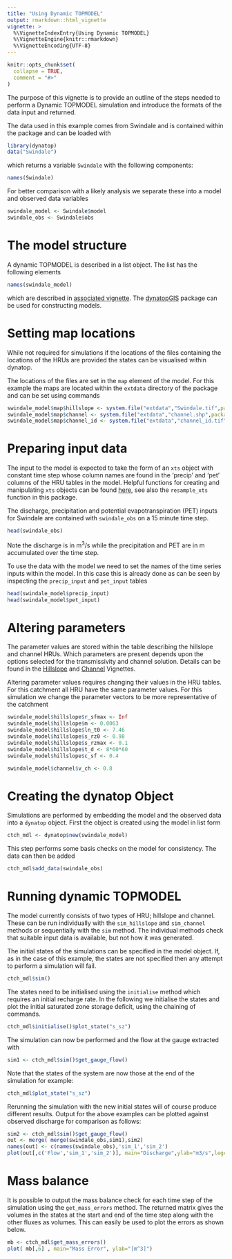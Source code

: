 ```yaml
---
title: "Using Dynamic TOPMODEL"
output: rmarkdown::html_vignette
vignette: >
  %\VignetteIndexEntry{Using Dynamic TOPMODEL}
  %\VignetteEngine{knitr::rmarkdown}
  %\VignetteEncoding{UTF-8}
---
```


```r
knitr::opts_chunk$set(
  collapse = TRUE,
  comment = "#>"
)
```
The purpose of this vignette is to provide an outline of the steps needed to
perform a Dynamic TOPMODEL simulation and introduce the formats of the data
input and returned. 

The data used in this example comes from Swindale and is contained within the package and can be loaded with
```r
library(dynatop)
data("Swindale")
```
which returns a variable `Swindale` with the following components:
```r
names(Swindale)
```

For better comparison with a likely analysis we separate these into a model
and observed data variables

```r
swindale_model <- Swindale$model
swindale_obs <- Swindale$obs
```

# The model structure
A dynamic TOPMODEL is described in a list object. The list has the following
elements
```r
names(swindale_model)
```
which are described in [associated
vignette](The_Model_Object.html). The
[dynatopGIS](https://waternumbers.github.io/dynatopGIS/) package
can be used for constructing models. 

# Setting map locations

While not required for simulations if the locations of the files containing
the locations of the HRUs are provided the states can be visualised within
dynatop.

The locations of the files are set in the `map` element of the model. For this
example the maps are located within the `extdata` directory of the package and
can be set using commands

```r
swindale_model$map$hillslope <- system.file("extdata","Swindale.tif",package="dynatop",mustWork=TRUE)
swindale_model$map$channel <- system.file("extdata","channel.shp",package="dynatop",mustWork=TRUE)
swindale_model$map$channel_id <- system.file("extdata","channel_id.tif",package="dynatop",mustWork=TRUE)
```

# Preparing input data

The input to the model is expected to take the form of an ```xts``` object with
constant time step whose column names are found in the 'precip' and 'pet'
columns of the HRU tables in the model. Helpful functions for creating and
manipulating ```xts``` objects can be found
[here](http://rstudio-pubs-static.s3.amazonaws.com/288218_117e183e74964557a5da4fc5902fc671.html),
see also the `resample_xts` function in this package.

The discharge, precipitation and potential evapotranspiration (PET) inputs for
Swindale are contained with `swindale_obs` on a 15 minute time step.
```r
head(swindale_obs)
```
Note the discharge is in m$^{3}$/s while the precipitation and PET are in m
accumulated over the time step.

To use the data with the model we need to set the names of the time series
inputs within the model. In this case this is already done as can be seen by
inspecting the `precip_input` and `pet_input` tables
```r
head(swindale_model$precip_input)
head(swindale_model$pet_input)
```

# Altering parameters

The parameter values are stored within the table describing the hillslope and
channel HRUs. Which parameters are present depends upon the options selected
for the transmissivity and channel solution. Details can be found in the
[Hillslope](Hillslope_HRU.html) and [Channel](Channel_HRU.html) Vignettes.

Altering parameter values requires changing their values in the HRU tables. 
For this catchment all HRU have the same parameter values. For this simulation 
we change the parameter vectors to be more representative of the
catchment
```r
swindale_model$hillslope$r_sfmax <- Inf
swindale_model$hillslope$m <- 0.0063
swindale_model$hillslope$ln_t0 <- 7.46
swindale_model$hillslope$s_rz0 <- 0.98
swindale_model$hillslope$s_rzmax <- 0.1
swindale_model$hillslope$t_d <- 8*60*60
swindale_model$hillslope$c_sf <- 0.4

swindale_model$channel$v_ch <- 0.8
```

# Creating the dynatop Object

Simulations are performed by embedding the model and the observed data into
a `dynatop` object. First the object is created using the model in list form

```r
ctch_mdl <- dynatop$new(swindale_model)
```

This step performs some basis checks on the model for consistency.
The data can then be added

```r
ctch_mdl$add_data(swindale_obs)
```

# Running dynamic TOPMODEL

The model currently consists of two types of HRU; hillslope and
channel. These can be run individually with the `sim_hillslope` and
`sim_channel` methods or sequentially with the `sim` method. The individual
methods check that suitable input data is available, but not how it was generated.

The initial states of the simulations can be specified in the model
object. If, as in the case of this example, the states are not specified then
any attempt to perform a simulation will fail.

```r
ctch_mdl$sim()
```

The states need to be initialised using the `initialise` method which requires
an initial recharge rate. In the following we initialise the states and plot
the initial saturated zone storage deficit, using the chaining of commands.

```r
ctch_mdl$initialise()$plot_state("s_sz")
```

The simulation can now be performed and the flow at the gauge extracted with

```r
sim1 <- ctch_mdl$sim()$get_gauge_flow()
```

Note that the states of the system are now those at the end of the simulation
for example:

```r
ctch_mdl$plot_state("s_sz")
```

Rerunning the simulation with the new initial states will of course produce
different results. Output for the above examples can be plotted against observed discharge for comparison as follows:

```r
sim2 <- ctch_mdl$sim()$get_gauge_flow()
out <- merge( merge(swindale_obs,sim1),sim2)
names(out) <- c(names(swindale_obs),'sim_1','sim_2')
plot(out[,c('Flow','sim_1','sim_2')], main="Discharge",ylab="m3/s",legend.loc="topright")
```

# Mass balance

It is possible to output the mass balance check for each time step of the
simulation using the `get_mass_errors` method. The returned matrix gives 
the volumes in the states at the start and end of the time step along with the
other fluxes as volumes. This can easily be used to plot the errors as shown below.

```r
mb <- ctch_mdl$get_mass_errors()
plot( mb[,6] , main="Mass Error", ylab="[m^3]")
```

